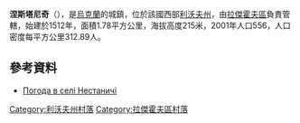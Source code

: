 {{coord|50|14|36|N|24|29|39|E|scale:100000|display=title}}

'''涅斯塔尼奇'''（{{lang-uk|Нестаничі}}），是[[烏克蘭|烏克蘭]]的城鎮，位於該國西部[[利沃夫州|利沃夫州]]，由[[拉傑霍夫區|拉傑霍夫區]]負責管轄，始建於1512年，面積1.78平方公里，海拔高度215米，2001年人口556，人口密度每平方公里312.89人。

==參考資料==
* [http://weather.in.ua/ua/l'vovskaja/16793 Погода в селі Нестаничі] {{Wayback|url=http://weather.in.ua/ua/l%27vovskaja/16793 |date=20200918135955 }}

[[Category:利沃夫州村落|Category:利沃夫州村落]]
[[Category:拉傑霍夫區村落|Category:拉傑霍夫區村落]]


{{Lviv-geo-stub}}